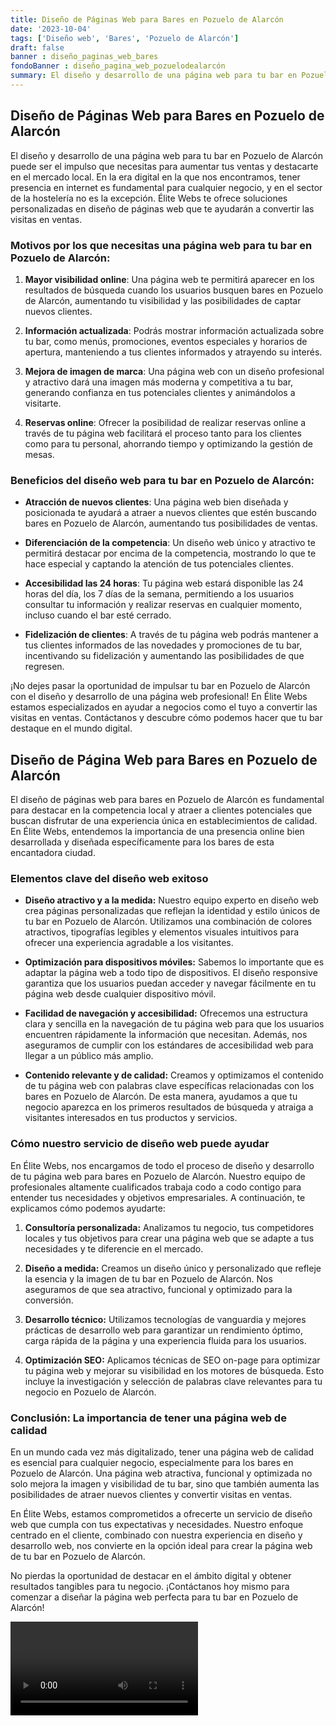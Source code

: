 ```yaml
---
title: Diseño de Páginas Web para Bares en Pozuelo de Alarcón
date: '2023-10-04'
tags: ['Diseño web', 'Bares', 'Pozuelo de Alarcón']
draft: false
banner : diseño_paginas_web_bares
fondoBanner : diseño_pagina_web_pozuelodealarcón
summary: El diseño y desarrollo de una página web para tu bar en Pozuelo de Alarcón puede ser el impulso que necesitas para aumentar tus ventas y destacarte en el mercado local. En la era digital en la que nos encontramos, tener presencia en internet es fundamental para cualquier negocio, y en el sector de la hostelería no es la excepción. Élite Webs te ofrece soluciones personalizadas en diseño de páginas web que te ayudarán a convertir las visitas en ventas.
---
```


## Diseño de Páginas Web para Bares en Pozuelo de Alarcón

El diseño y desarrollo de una página web para tu bar en Pozuelo de Alarcón puede ser el impulso que necesitas para aumentar tus ventas y destacarte en el mercado local. En la era digital en la que nos encontramos, tener presencia en internet es fundamental para cualquier negocio, y en el sector de la hostelería no es la excepción. Élite Webs te ofrece soluciones personalizadas en diseño de páginas web que te ayudarán a convertir las visitas en ventas.

### Motivos por los que necesitas una página web para tu bar en Pozuelo de Alarcón:

1. **Mayor visibilidad online**: Una página web te permitirá aparecer en los resultados de búsqueda cuando los usuarios busquen bares en Pozuelo de Alarcón, aumentando tu visibilidad y las posibilidades de captar nuevos clientes.

2. **Información actualizada**: Podrás mostrar información actualizada sobre tu bar, como menús, promociones, eventos especiales y horarios de apertura, manteniendo a tus clientes informados y atrayendo su interés.

3. **Mejora de imagen de marca**: Una página web con un diseño profesional y atractivo dará una imagen más moderna y competitiva a tu bar, generando confianza en tus potenciales clientes y animándolos a visitarte.

4. **Reservas online**: Ofrecer la posibilidad de realizar reservas online a través de tu página web facilitará el proceso tanto para los clientes como para tu personal, ahorrando tiempo y optimizando la gestión de mesas.

### Beneficios del diseño web para tu bar en Pozuelo de Alarcón:

- **Atracción de nuevos clientes**: Una página web bien diseñada y posicionada te ayudará a atraer a nuevos clientes que estén buscando bares en Pozuelo de Alarcón, aumentando tus posibilidades de ventas.

- **Diferenciación de la competencia**: Un diseño web único y atractivo te permitirá destacar por encima de la competencia, mostrando lo que te hace especial y captando la atención de tus potenciales clientes.

- **Accesibilidad las 24 horas**: Tu página web estará disponible las 24 horas del día, los 7 días de la semana, permitiendo a los usuarios consultar tu información y realizar reservas en cualquier momento, incluso cuando el bar esté cerrado.

- **Fidelización de clientes**: A través de tu página web podrás mantener a tus clientes informados de las novedades y promociones de tu bar, incentivando su fidelización y aumentando las posibilidades de que regresen.

¡No dejes pasar la oportunidad de impulsar tu bar en Pozuelo de Alarcón con el diseño y desarrollo de una página web profesional! En Élite Webs estamos especializados en ayudar a negocios como el tuyo a convertir las visitas en ventas. Contáctanos y descubre cómo podemos hacer que tu bar destaque en el mundo digital.

<GifSeo />

<Cta />

## Diseño de Página Web para Bares en Pozuelo de Alarcón

El diseño de páginas web para bares en Pozuelo de Alarcón es fundamental para destacar en la competencia local y atraer a clientes potenciales que buscan disfrutar de una experiencia única en establecimientos de calidad. En Élite Webs, entendemos la importancia de una presencia online bien desarrollada y diseñada específicamente para los bares de esta encantadora ciudad.

### Elementos clave del diseño web exitoso

- **Diseño atractivo y a la medida:** Nuestro equipo experto en diseño web crea páginas personalizadas que reflejan la identidad y estilo únicos de tu bar en Pozuelo de Alarcón. Utilizamos una combinación de colores atractivos, tipografías legibles y elementos visuales intuitivos para ofrecer una experiencia agradable a los visitantes.

- **Optimización para dispositivos móviles:** Sabemos lo importante que es adaptar la página web a todo tipo de dispositivos. El diseño responsive garantiza que los usuarios puedan acceder y navegar fácilmente en tu página web desde cualquier dispositivo móvil.

- **Facilidad de navegación y accesibilidad:** Ofrecemos una estructura clara y sencilla en la navegación de tu página web para que los usuarios encuentren rápidamente la información que necesitan. Además, nos aseguramos de cumplir con los estándares de accesibilidad web para llegar a un público más amplio.

- **Contenido relevante y de calidad:** Creamos y optimizamos el contenido de tu página web con palabras clave específicas relacionadas con los bares en Pozuelo de Alarcón. De esta manera, ayudamos a que tu negocio aparezca en los primeros resultados de búsqueda y atraiga a visitantes interesados en tus productos y servicios.

### Cómo nuestro servicio de diseño web puede ayudar

En Élite Webs, nos encargamos de todo el proceso de diseño y desarrollo de tu página web para bares en Pozuelo de Alarcón. Nuestro equipo de profesionales altamente cualificados trabaja codo a codo contigo para entender tus necesidades y objetivos empresariales. A continuación, te explicamos cómo podemos ayudarte:

1. **Consultoría personalizada:** Analizamos tu negocio, tus competidores locales y tus objetivos para crear una página web que se adapte a tus necesidades y te diferencie en el mercado.

2. **Diseño a medida:** Creamos un diseño único y personalizado que refleje la esencia y la imagen de tu bar en Pozuelo de Alarcón. Nos aseguramos de que sea atractivo, funcional y optimizado para la conversión.

3. **Desarrollo técnico:** Utilizamos tecnologías de vanguardia y mejores prácticas de desarrollo web para garantizar un rendimiento óptimo, carga rápida de la página y una experiencia fluida para los usuarios.

4. **Optimización SEO:** Aplicamos técnicas de SEO on-page para optimizar tu página web y mejorar su visibilidad en los motores de búsqueda. Esto incluye la investigación y selección de palabras clave relevantes para tu negocio en Pozuelo de Alarcón.

### Conclusión: La importancia de tener una página web de calidad

En un mundo cada vez más digitalizado, tener una página web de calidad es esencial para cualquier negocio, especialmente para los bares en Pozuelo de Alarcón. Una página web atractiva, funcional y optimizada no solo mejora la imagen y visibilidad de tu bar, sino que también aumenta las posibilidades de atraer nuevos clientes y convertir visitas en ventas.

En Élite Webs, estamos comprometidos a ofrecerte un servicio de diseño web que cumpla con tus expectativas y necesidades. Nuestro enfoque centrado en el cliente, combinado con nuestra experiencia en diseño y desarrollo web, nos convierte en la opción ideal para crear la página web de tu bar en Pozuelo de Alarcón.

No pierdas la oportunidad de destacar en el ámbito digital y obtener resultados tangibles para tu negocio. ¡Contáctanos hoy mismo para comenzar a diseñar la página web perfecta para tu bar en Pozuelo de Alarcón!

<Video />

<CtaBot job='Bares' city='Pozuelo de Alarcón'/>

<Gmaps query='Pozuelo de Alarcón+españa+maps' />